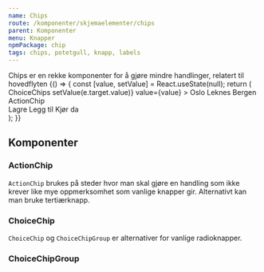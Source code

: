 ```yaml
---
name: Chips
route: /komponenter/skjemaelementer/chips
parent: Komponenter
menu: Knapper
npmPackage: chip
tags: chips, potetgull, knapp, labels
---
```



<PageHeader>
  Chips er en rekke komponenter for å gjøre mindre handlinger, relatert til
  hovedflyten
</PageHeader>

<Playground>
  {() => {
    const [value, setValue] = React.useState(null);
    return (
      <div style={{ display: 'flex', justifyContent: 'space-around' }}>
        <div>
          <Label>ChoiceChips</Label>
          <ChoiceChipGroup
            name="city"
            label="Velg din hjemby"
            onChange={e => setValue(e.target.value)}
            value={value}
          >
            <ChoiceChip value="Oslo">Oslo</ChoiceChip>
            <ChoiceChip value="Leknes">Leknes</ChoiceChip>
            <ChoiceChip value="Bergen" disabled>
              Bergen
            </ChoiceChip>
          </ChoiceChipGroup>
        </div>
        <div>
          <Label>ActionChip</Label>
          <div style={{ display: 'flex' }}>
            <ActionChip>Lagre</ActionChip>
            <ActionChip>
              Legg til <AddIcon />
            </ActionChip>
            <ActionChip>
              <CarIcon /> Kjør da
            </ActionChip>
          </div>
        </div>
      </div>
    );
  }}
</Playground>

## Komponenter

### ActionChip

<ImportStatement imports="ActionChip" />
<Props of={ActionChip} />

`ActionChip` brukes på steder hvor man skal gjøre en handling som ikke krever like mye oppmerksomhet som vanlige knapper gir.
Alternativt kan man bruke tertiærknapp.

### ChoiceChip

<ImportStatement imports="ChoiceChip" />
<Props of={ChoiceChip} />

`ChoiceChip` og `ChoiceChipGroup` er alternativer for vanlige radioknapper.

### ChoiceChipGroup

<ImportStatement imports="ChoiceChipGroup" />
<Props of={ChoiceChipGroup} />
